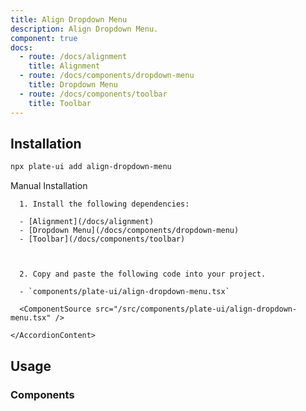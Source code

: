 ```yaml
---
title: Align Dropdown Menu
description: Align Dropdown Menu.
component: true
docs:
  - route: /docs/alignment
    title: Alignment
  - route: /docs/components/dropdown-menu
    title: Dropdown Menu
  - route: /docs/components/toolbar
    title: Toolbar
---
```


[//]: # '<ComponentExample src="/src/components/examples/PlaygroundDemo.tsx">'
[//]: # '  <PlaygroundDemo />'
[//]: # '</ComponentExample>'

## Installation

```bash
npx plate-ui add align-dropdown-menu
```

<Accordion type="single" collapsible>
  <AccordionItem value="manual-installation">
    <AccordionTrigger>Manual Installation</AccordionTrigger>
    <AccordionContent>

      1. Install the following dependencies:

      - [Alignment](/docs/alignment)
      - [Dropdown Menu](/docs/components/dropdown-menu)
      - [Toolbar](/docs/components/toolbar)



      2. Copy and paste the following code into your project.

      - `components/plate-ui/align-dropdown-menu.tsx`

      <ComponentSource src="/src/components/plate-ui/align-dropdown-menu.tsx" />

    </AccordionContent>

  </AccordionItem>
</Accordion>

## Usage

### Components

<ComponentSource src="/src/components/plate-ui/fixed-toolbar-buttons.tsx" />
